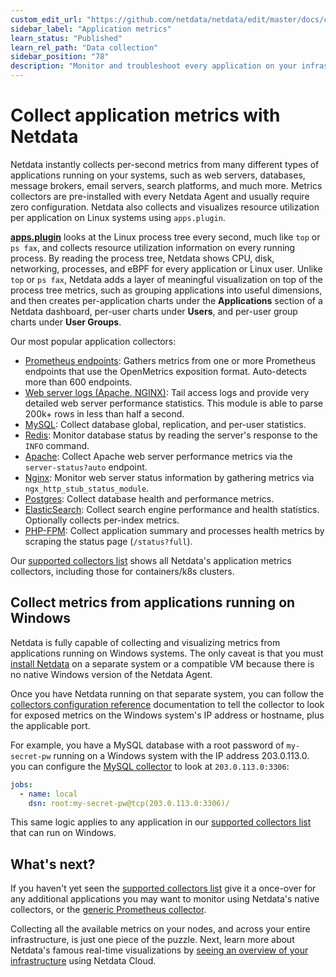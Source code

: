 ```yaml
---
custom_edit_url: "https://github.com/netdata/netdata/edit/master/docs/collect/application-metrics.md"
sidebar_label: "Application metrics"
learn_status: "Published"
learn_rel_path: "Data collection"
sidebar_position: "78"
description: "Monitor and troubleshoot every application on your infrastructure with per-second metrics, zero configuration, and meaningful charts."
---
```



# Collect application metrics with Netdata

Netdata instantly collects per-second metrics from many different types of applications running on your systems, such as
web servers, databases, message brokers, email servers, search platforms, and much more. Metrics collectors are
pre-installed with every Netdata Agent and usually require zero configuration. Netdata also collects and visualizes
resource utilization per application on Linux systems using `apps.plugin`.

[**apps.plugin**](/docs/nightly/data-collection/monitor-anything/system-metrics/application-monitoring) looks at the Linux process tree every second, much like `top` or
`ps fax`, and collects resource utilization information on every running process. By reading the process tree, Netdata
shows CPU, disk, networking, processes, and eBPF for every application or Linux user. Unlike `top` or `ps fax`, Netdata
adds a layer of meaningful visualization on top of the process tree metrics, such as grouping applications into useful
dimensions, and then creates per-application charts under the **Applications** section of a Netdata dashboard, per-user
charts under **Users**, and per-user group charts under **User Groups**.

Our most popular application collectors:

- [Prometheus endpoints](/docs/nightly/data-collection/monitor-anything/generic-collectors/prometheus-endpoints): Gathers
  metrics from one or more Prometheus endpoints that use the OpenMetrics exposition format. Auto-detects more than 600
  endpoints.
- [Web server logs (Apache, NGINX)](/docs/nightly/data-collection/monitor-anything/quantify-logs-to-metrics/web-server-logs-apache-nginx-microsoft-iis):
  Tail access logs and provide very detailed web server performance statistics. This module is able to parse 200k+
  rows in less than half a second.
- [MySQL](/docs/nightly/data-collection/monitor-anything/databases/mysql): Collect database global,
  replication, and per-user statistics.
- [Redis](/docs/nightly/data-collection/monitor-anything/databases/redis): Monitor database status by
  reading the server's response to the `INFO` command.
- [Apache](/docs/nightly/data-collection/monitor-anything/webapps/apache): Collect Apache web server
  performance metrics via the `server-status?auto` endpoint.
- [Nginx](/docs/nightly/data-collection/monitor-anything/webapps/nginx): Monitor web server status
  information by gathering metrics via `ngx_http_stub_status_module`.
- [Postgres](/docs/nightly/data-collection/monitor-anything/databases/postgressql): Collect database health
  and performance metrics.
- [ElasticSearch](/docs/nightly/data-collection/monitor-anything/apps/elasticsearch): Collect search
  engine performance and health statistics. Optionally collects per-index metrics.
- [PHP-FPM](/docs/nightly/data-collection/monitor-anything/webapps/php-fpm): Collect application summary
  and processes health metrics by scraping the status page (`/status?full`).

Our [supported collectors list](/docs/nightly/data-collection/monitor-anything#service-and-application-collectors) shows all Netdata's
application metrics collectors, including those for containers/k8s clusters.

## Collect metrics from applications running on Windows

Netdata is fully capable of collecting and visualizing metrics from applications running on Windows systems. The only
caveat is that you must [install Netdata](/docs/nightly/getting-started/install-netdata) on a separate system or a compatible VM because there
is no native Windows version of the Netdata Agent.

Once you have Netdata running on that separate system, you can follow the [collectors configuration reference](/docs/nightly/data-collection/collectors-configuration) documentation to tell the collector to look for exposed metrics on the Windows system's IP
address or hostname, plus the applicable port.

For example, you have a MySQL database with a root password of `my-secret-pw` running on a Windows system with the IP
address 203.0.113.0. you can configure the [MySQL
collector](/docs/nightly/data-collection/monitor-anything/databases/mysql) to look at `203.0.113.0:3306`:

```yml
jobs:
  - name: local
    dsn: root:my-secret-pw@tcp(203.0.113.0:3306)/
```

This same logic applies to any application in our [supported collectors
list](/docs/nightly/data-collection/monitor-anything#service-and-application-collectors) that can run on Windows.

## What's next?

If you haven't yet seen the [supported collectors list](/docs/nightly/data-collection/monitor-anything) give it a once-over for any
additional applications you may want to monitor using Netdata's native collectors, or the [generic Prometheus
collector](/docs/nightly/data-collection/monitor-anything/generic-collectors/prometheus-endpoints).

Collecting all the available metrics on your nodes, and across your entire infrastructure, is just one piece of the
puzzle. Next, learn more about Netdata's famous real-time visualizations by [seeing an overview of your
infrastructure](/docs/nightly/visualizations/cloud-visualizations/infrastructure-overview) using Netdata Cloud.


